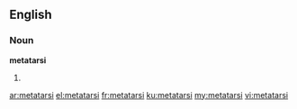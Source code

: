 ==English==
===Noun===
'''metatarsi'''

#{{plural of|[[metatarsus]]}}

[[ar:metatarsi]]
[[el:metatarsi]]
[[fr:metatarsi]]
[[ku:metatarsi]]
[[my:metatarsi]]
[[vi:metatarsi]]